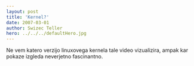 ```yaml
---
layout: post
title: 'Kernel?'
date: 2007-03-01
author: Swizec Teller
hero: ../../../defaultHero.jpg
---
```

Ne vem katero verzijo linuxovega kernela tale video vizualizira, ampak kar pokaze izgleda neverjetno fascinantno.